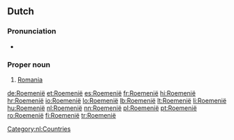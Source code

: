 ==Dutch==

===Pronunciation===
*{{a|NL}} {{audio|Nl-Roemenië.ogg|audio}}

===Proper noun===
{{nl-proper noun|n}}

# [[Romania]]

[[Category:nl:Countries]]

[[de:Roemenië]]
[[et:Roemenië]]
[[es:Roemenië]]
[[fr:Roemenië]]
[[hi:Roemenië]]
[[hr:Roemenië]]
[[io:Roemenië]]
[[lo:Roemenië]]
[[lb:Roemenië]]
[[lt:Roemenië]]
[[li:Roemenië]]
[[hu:Roemenië]]
[[nl:Roemenië]]
[[nn:Roemenië]]
[[pl:Roemenië]]
[[pt:Roemenië]]
[[ro:Roemenië]]
[[fi:Roemenië]]
[[tr:Roemenië]]